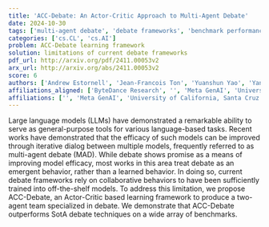 ```yaml
---
title: 'ACC-Debate: An Actor-Critic Approach to Multi-Agent Debate'
date: 2024-10-30
tags: ['multi-agent debate', 'debate frameworks', 'benchmark performance', 'large language models', 'model efficacy', 'actor-critic approach', 'collaborative behaviors']
categories: ['cs.CL', 'cs.AI']
problem: ACC-Debate learning framework
solution: limitations of current debate frameworks
pdf_url: http://arxiv.org/pdf/2411.00053v2
arx_url: http://arxiv.org/abs/2411.00053v2
score: 6
authors: ['Andrew Estornell', 'Jean-Francois Ton', 'Yuanshun Yao', 'Yang Liu', 'Jean-François Ton']
affiliations_aligned: ['ByteDance Research', '', 'Meta GenAI', 'University of California, Santa Cruz', 'ByteDance Research']
affiliations: ['', 'Meta GenAI', 'University of California, Santa Cruz', 'ByteDance Research']
---
```



Large language models (LLMs) have demonstrated a remarkable ability to serve as general-purpose tools for various language-based tasks. Recent works have demonstrated that the efficacy of such models can be improved through iterative dialog between multiple models, frequently referred to as multi-agent debate (MAD). While debate shows promise as a means of improving model efficacy, most works in this area treat debate as an emergent behavior, rather than a learned behavior. In doing so, current debate frameworks rely on collaborative behaviors to have been sufficiently trained into off-the-shelf models. To address this limitation, we propose ACC-Debate, an Actor-Critic based learning framework to produce a two-agent team specialized in debate. We demonstrate that ACC-Debate outperforms SotA debate techniques on a wide array of benchmarks.